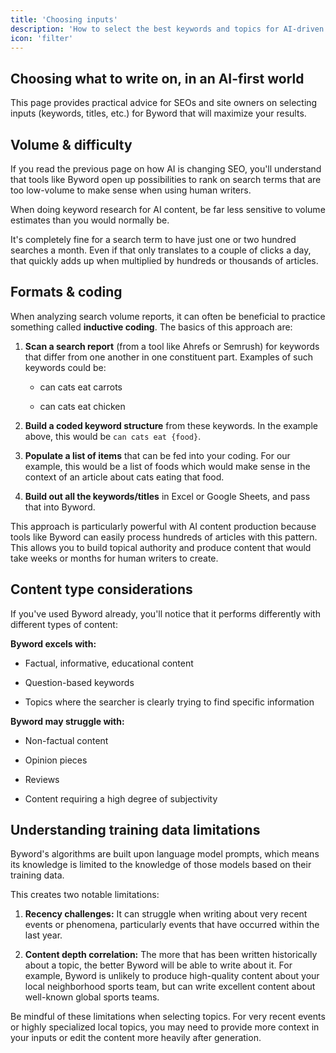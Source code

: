 ```yaml
---
title: 'Choosing inputs'
description: 'How to select the best keywords and topics for AI-driven content creation'
icon: 'filter'
---
```


## Choosing what to write on, in an AI-first world
This page provides practical advice for SEOs and site owners on selecting inputs (keywords, titles, etc.) for Byword that will maximize your results.
 
 ## Volume & difficulty
 
 If you read the previous page on how AI is changing SEO, you'll understand that tools like Byword open up possibilities to rank on search terms that are too low-volume to make sense when using human writers.
 
 <Tip>
   When doing keyword research for AI content, be far less sensitive to volume estimates than you would normally be.
 </Tip>
 
 It's completely fine for a search term to have just one or two hundred searches a month. Even if that only translates to a couple of clicks a day, that quickly adds up when multiplied by hundreds or thousands of articles.
 
 ## Formats & coding
 
 When analyzing search volume reports, it can often be beneficial to practice something called **inductive coding**. The basics of this approach are:
 
 1. **Scan a search report** (from a tool like Ahrefs or Semrush) for keywords that differ from one another in one constituent part. Examples of such keywords could be:
 
    * can cats eat carrots
 
    * can cats eat chicken
 
 2. **Build a coded keyword structure** from these keywords. In the example above, this would be `can cats eat {food}`.
 
 3. **Populate a list of items** that can be fed into your coding. For our example, this would be a list of foods which would make sense in the context of an article about cats eating that food.
 
 4. **Build out all the keywords/titles** in Excel or Google Sheets, and pass that into Byword.
 
 <Note>
   This approach is particularly powerful with AI content production because tools like Byword can easily process hundreds of articles with this pattern. This allows you to build topical authority and produce content that would take weeks or months for human writers to create.
 </Note>
 
 ## Content type considerations
 
 If you've used Byword already, you'll notice that it performs differently with different types of content:
 
 **Byword excels with:**
 
 * Factual, informative, educational content
 
 * Question-based keywords
 
 * Topics where the searcher is clearly trying to find specific information
 
 **Byword may struggle with:**
 
 * Non-factual content
 
 * Opinion pieces
 
 * Reviews
 
 * Content requiring a high degree of subjectivity
 
 ## Understanding training data limitations
 
 Byword's algorithms are built upon language model prompts, which means its knowledge is limited to the knowledge of those models based on their training data.
 
 This creates two notable limitations:
 
 1. **Recency challenges:** It can struggle when writing about very recent events or phenomena, particularly events that have occurred within the last year.
 
 2. **Content depth correlation:** The more that has been written historically about a topic, the better Byword will be able to write about it. For example, Byword is unlikely to produce high-quality content about your local neighborhood sports team, but can write excellent content about well-known global sports teams.
 
 <Warning>
   Be mindful of these limitations when selecting topics. For very recent events or highly specialized local topics, you may need to provide more context in your inputs or edit the content more heavily after generation.
 </Warning>